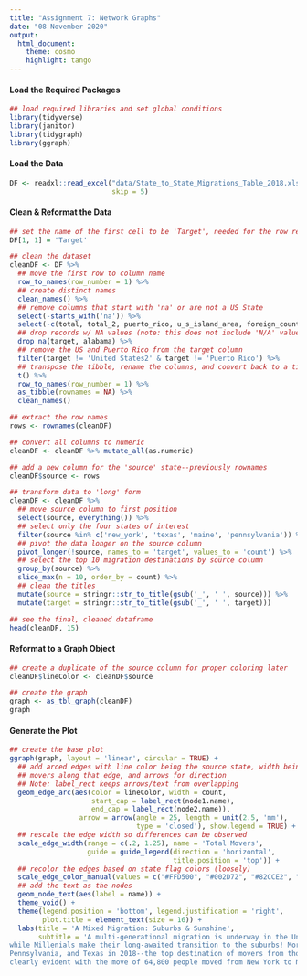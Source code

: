 ```yaml
---
title: "Assignment 7: Network Graphs"
date: "08 November 2020"
output: 
  html_document:
    theme: cosmo
    highlight: tango
---
```


#### Load the Required Packages
```r
## load required libraries and set global conditions
library(tidyverse)
library(janitor)
library(tidygraph)
library(ggraph)
```

#### Load the Data
```r
DF <- readxl::read_excel("data/State_to_State_Migrations_Table_2018.xls", 
                         skip = 5)
```

#### Clean & Reformat the Data
```r
## set the name of the first cell to be 'Target', needed for the row realignment
DF[1, 1] = 'Target'

## clean the dataset
cleanDF <- DF %>%
  ## move the first row to column name
  row_to_names(row_number = 1) %>% 
  ## create distinct names
  clean_names() %>% 
  ## remove columns that start with 'na' or are not a US State
  select(-starts_with('na')) %>% 
  select(-c(total, total_2, puerto_rico, u_s_island_area, foreign_country)) %>% 
  ## drop records w/ NA values (note: this does not include 'N/A' values which are valid)
  drop_na(target, alabama) %>% 
  ## remove the US and Puerto Rico from the target column
  filter(target != 'United States2' & target != 'Puerto Rico') %>% 
  ## transpose the tibble, rename the columns, and convert back to a tibble
  t() %>%
  row_to_names(row_number = 1) %>%
  as_tibble(rownames = NA) %>% 
  clean_names()

## extract the row names
rows <- rownames(cleanDF)

## convert all columns to numeric
cleanDF <- cleanDF %>% mutate_all(as.numeric)

## add a new column for the 'source' state--previously rownames
cleanDF$source <- rows

## transform data to 'long' form
cleanDF <- cleanDF %>% 
  ## move source column to first position
  select(source, everything()) %>% 
  ## select only the four states of interest
  filter(source %in% c('new_york', 'texas', 'maine', 'pennsylvania')) %>% 
  ## pivot the data longer on the source column
  pivot_longer(!source, names_to = 'target', values_to = 'count') %>% 
  ## select the top 10 migration destinations by source column
  group_by(source) %>% 
  slice_max(n = 10, order_by = count) %>% 
  ## clean the titles
  mutate(source = stringr::str_to_title(gsub('_', ' ', source))) %>%
  mutate(target = stringr::str_to_title(gsub('_', ' ', target)))

## see the final, cleaned dataframe
head(cleanDF, 15)
```

#### Reformat to a Graph Object
```r
## create a duplicate of the source column for proper coloring later
cleanDF$lineColor <- cleanDF$source

## create the graph
graph <- as_tbl_graph(cleanDF)
graph
```

#### Generate the Plot
```r
## create the base plot
ggraph(graph, layout = 'linear', circular = TRUE) +
  ## add arced edges with line color being the source state, width being the total 
  ## movers along that edge, and arrows for direction
  ## Note: label_rect keeps arrows/text from overlapping
  geom_edge_arc(aes(color = lineColor, width = count,
                    start_cap = label_rect(node1.name),
                    end_cap = label_rect(node2.name)),
                 arrow = arrow(angle = 25, length = unit(2.5, 'mm'),
                               type = 'closed'), show.legend = TRUE) +
  ## rescale the edge width so differences can be observed
  scale_edge_width(range = c(.2, 1.25), name = 'Total Movers', 
                   guide = guide_legend(direction = 'horizontal', 
                                        title.position = 'top')) +
  ## recolor the edges based on state flag colors (loosely)
  scale_edge_color_manual(values = c("#FFD500", "#002D72", "#82CCE2", "#BF0A30"), guide = FALSE) +
  ## add the text as the nodes
  geom_node_text(aes(label = name)) +
  theme_void() +
  theme(legend.position = 'bottom', legend.justification = 'right', 
        plot.title = element_text(size = 16)) +
  labs(title = 'A Mixed Migration: Suburbs & Sunshine', 
       subtitle = 'A multi-generational migration is underway in the United States--Baby Boomers across the northeast seek sunshine for their golden years,
while Millenials make their long-awaited transition to the suburbs! More than 121,000 people migrated to Florida from Maine, New York, 
Pennsylvania, and Texas in 2018--the top destination of movers from those states (collectively). Meanwhile the transition to the suburbs is 
clearly evident with the move of 64,800 people moved from New York to New Jersey, the top destination for migrants from New York.')
```

